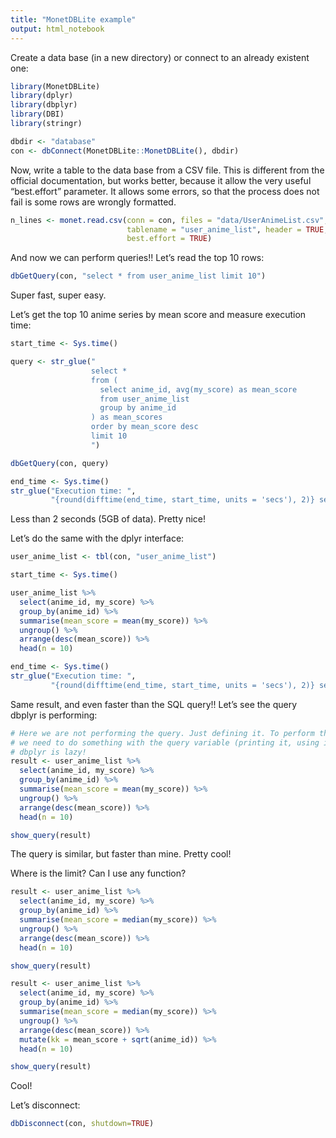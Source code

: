 ```yaml
---
title: "MonetDBLite example"
output: html_notebook
---
```


Create a data base (in a new directory) or connect to an already existent one:

```r
library(MonetDBLite)
library(dplyr)
library(dbplyr)
library(DBI)
library(stringr)

dbdir <- "database"
con <- dbConnect(MonetDBLite::MonetDBLite(), dbdir)
```

Now, write a table to the data base from a CSV file. This is different from the official documentation, but works better, because it allow the very useful "best.effort" parameter. It allows some errors, so that the process does not fail is some rows are wrongly formatted.

```r
n_lines <- monet.read.csv(conn = con, files = "data/UserAnimeList.csv", 
                          tablename = "user_anime_list", header = TRUE, 
                          best.effort = TRUE)
```

And now we can perform queries!!
Let's read the top 10 rows:

```r
dbGetQuery(con, "select * from user_anime_list limit 10")
```

Super fast, super easy.

Let's get the top 10 anime series by mean score and measure execution time:

```r
start_time <- Sys.time()

query <- str_glue("
                  select *
                  from (
                    select anime_id, avg(my_score) as mean_score
                    from user_anime_list
                    group by anime_id
                  ) as mean_scores
                  order by mean_score desc
                  limit 10
                  ")

dbGetQuery(con, query)

end_time <- Sys.time()
str_glue("Execution time: ",
         "{round(difftime(end_time, start_time, units = 'secs'), 2)} seconds")
```

Less than 2 seconds (5GB of data). Pretty nice!

Let's do the same with the dplyr interface:

```r
user_anime_list <- tbl(con, "user_anime_list")

start_time <- Sys.time()

user_anime_list %>% 
  select(anime_id, my_score) %>% 
  group_by(anime_id) %>% 
  summarise(mean_score = mean(my_score)) %>% 
  ungroup() %>% 
  arrange(desc(mean_score)) %>% 
  head(n = 10)

end_time <- Sys.time()
str_glue("Execution time: ",
         "{round(difftime(end_time, start_time, units = 'secs'), 2)} seconds")
```

Same result, and even faster than the SQL query!!
Let's see the query dbplyr is performing:

```r
# Here we are not performing the query. Just defining it. To perform the query,
# we need to do something with the query variable (printing it, using it,...).
# dbplyr is lazy!
result <- user_anime_list %>% 
  select(anime_id, my_score) %>% 
  group_by(anime_id) %>% 
  summarise(mean_score = mean(my_score)) %>% 
  ungroup() %>% 
  arrange(desc(mean_score)) %>% 
  head(n = 10)

show_query(result)
```

The query is similar, but faster than  mine. Pretty cool!

Where is the limit? Can I use any function?

```r
result <- user_anime_list %>% 
  select(anime_id, my_score) %>% 
  group_by(anime_id) %>% 
  summarise(mean_score = median(my_score)) %>% 
  ungroup() %>% 
  arrange(desc(mean_score)) %>% 
  head(n = 10)

show_query(result)
```

```r
result <- user_anime_list %>% 
  select(anime_id, my_score) %>% 
  group_by(anime_id) %>% 
  summarise(mean_score = median(my_score)) %>% 
  ungroup() %>% 
  arrange(desc(mean_score)) %>% 
  mutate(kk = mean_score + sqrt(anime_id)) %>% 
  head(n = 10)

show_query(result)
```

Cool!


Let's disconnect:

```r
dbDisconnect(con, shutdown=TRUE)
```

